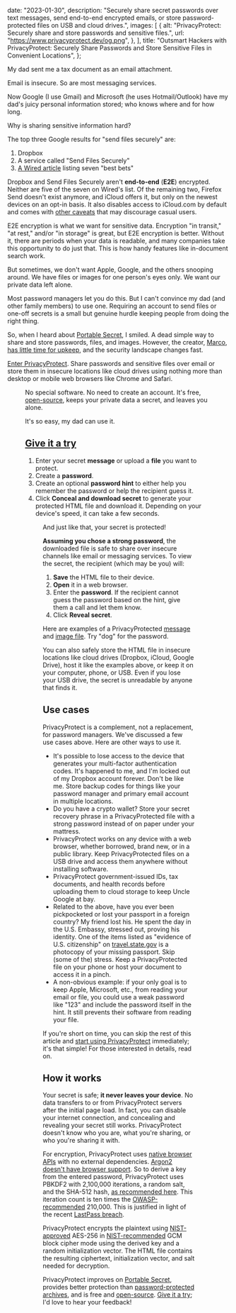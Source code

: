 
  date: "2023-01-30",
  description:
    "Securely share secret passwords over text messages, send end-to-end encrypted emails, or store password-protected files on USB and cloud drives.",
  images: [
    {
      alt: "PrivacyProtect: Securely share and store passwords and sensitive files.",
      url: "https://www.privacyprotect.dev/og.png",
    },
  ],
  title:
    "Outsmart Hackers with PrivacyProtect: Securely Share Passwords and Store Sensitive Files in Convenient Locations",
};


My dad sent me a tax document as an email attachment.

Email is insecure. So are most messaging services.

Now Google (I use Gmail) and Microsoft (he uses Hotmail/Outlook) have my dad's juicy personal information stored; who knows where and for how long.

Why is sharing sensitive information hard?

The top three Google results for "send files securely" are:

1. Dropbox
1. A service called "Send Files Securely"
1. [A Wired article](https://www.wired.com/story/securely-share-files-online/) listing seven "best bets"

Dropbox and Send Files Securely aren't **end-to-end** (**E2E**) encrypted. Neither are five of the seven on Wired's list. Of the remaining two, Firefox Send doesn't exist anymore, and iCloud offers it, but only on the newest devices on an opt-in basis. It also disables access to iCloud.com by default and comes with [other caveats](https://support.apple.com/en-us/HT202303) that may discourage casual users.

E2E encryption is what we want for sensitive data. Encryption "in transit," "at rest," and/or "in storage" is great, but E2E encryption is better. Without it, there are periods when your data is readable, and many companies take this opportunity to do just that. This is how handy features like in-document search work.

But sometimes, we don't want Apple, Google, and the others snooping around. We have files or images for one person's eyes only. We want our private data left alone.

Most password managers let you do this. But I can't convince my dad (and other family members) to use one. Requiring an account to send files or one-off secrets is a small but genuine hurdle keeping people from doing the right thing.

So, when I heard about [Portable Secret](https://mprimi.github.io/portable-secret/), I smiled. A dead simple way to share and store passwords, files, and images. However, the creator, [Marco](https://www.mpri.me/), [has little time for upkeep](https://github.com/mprimi/portable-secret/discussions/29), and the security landscape changes fast.

[Enter PrivacyProtect](https://www.privacyprotect.dev?utm_source=rocky&utm_medium=web&utm_campaign=blog&utm_term=enter). Share passwords and sensitive files over email or store them in insecure locations like cloud drives using nothing more than desktop or mobile web browsers like Chrome and Safari.

<Figure
  caption="PrivacyProtect: share and store passwords and sensitive files with end-to-end encryption."
  small
  src={privacyProtect}
/>

No special software. No need to create an account. It's free, [open-source](https://github.com/therockstorm/privacy-protect), keeps your private data a secret, and leaves you alone.

It's so easy, my dad can use it.

## [Give it a try](https://www.privacyprotect.dev?utm_source=rocky&utm_medium=web&utm_campaign=blog&utm_term=give-it-a-try-0)

1. Enter your secret **message** or upload a **file** you want to protect.
1. Create a **password**.
1. Create an optional **password hint** to either help you remember the password or help the recipient guess it.
1. Click **Conceal and download secret** to generate your protected HTML file and download it. Depending on your device's speed, it can take a few seconds.

<Figure alt="PrivacyProtect example." src={example} />

And just like that, your secret is protected!

**Assuming you chose a strong password**, the downloaded file is safe to share over insecure channels like email or messaging services. To view the secret, the recipient (which may be you) will:

1. **Save** the HTML file to their device.
1. **Open** it in a web browser.
1. Enter the **password**. If the recipient cannot guess the password based on the hint, give them a call and let them know.
1. Click **Reveal secret**.

Here are examples of a PrivacyProtected [message](https://www.privacyprotect.dev/example-message.html?utm_source=rocky&utm_medium=web&utm_campaign=blog&utm_term=example-message) and [image file](https://www.privacyprotect.dev/example-image.html?utm_source=rocky&utm_medium=web&utm_campaign=blog&utm_term=example-image). Try "dog" for the password.

You can also safely store the HTML file in insecure locations like cloud drives (Dropbox, iCloud, Google Drive), host it like the examples above, or keep it on your computer, phone, or USB. Even if you lose your USB drive, the secret is unreadable by anyone that finds it.

<Newsletter
  title="Get PrivacyProtect updates"
  ssr
  subtitle="Get notified of new features. Unsubscribe at any time."
/>

## Use cases

PrivacyProtect is a complement, not a replacement, for password managers. We've discussed a few use cases above. Here are other ways to use it.

- It's possible to lose access to the device that generates your multi-factor authentication codes. It's happened to me, and I'm locked out of my Dropbox account forever. Don't be like me. Store backup codes for things like your password manager and primary email account in multiple locations.
- Do you have a crypto wallet? Store your secret recovery phrase in a PrivacyProtected file with a strong password instead of on paper under your mattress.
- PrivacyProtect works on any device with a web browser, whether borrowed, brand new, or in a public library. Keep PrivacyProtected files on a USB drive and access them anywhere without installing software.
- PrivacyProtect government-issued IDs, tax documents, and health records before uploading them to cloud storage to keep Uncle Google at bay.
- Related to the above, have you ever been pickpocketed or lost your passport in a foreign country? My friend lost his. He spent the day in the U.S. Embassy, stressed out, proving his identity. One of the items listed as "evidence of U.S. citizenship" on [travel.state.gov](https://travel.state.gov/content/travel/en/international-travel/emergencies/lost-stolen-passport-abroad.html) is a photocopy of your missing passport. Skip (some of the) stress. Keep a PrivacyProtected file on your phone or host your document to access it in a pinch.
- A non-obvious example: if your only goal is to keep Apple, Microsoft, etc., from reading your email or file, you could use a weak password like "123" and include the password itself in the hint. It still prevents their software from reading your file.

If you're short on time, you can skip the rest of this article and [start using PrivacyProtect](https://www.privacyprotect.dev?utm_source=rocky&utm_medium=web&utm_campaign=blog&utm_term=start-using) immediately; it's that simple! For those interested in details, read on.

## How it works

Your secret is safe; **it never leaves your device**. No data transfers to or from PrivacyProtect servers after the initial page load. In fact, you can disable your internet connection, and concealing and revealing your secret still works. PrivacyProtect doesn't know who you are, what you're sharing, or who you're sharing it with.

For encryption, PrivacyProtect uses [native browser APIs](https://developer.mozilla.org/en-US/docs/Web/API/Web_Crypto_API) with no external dependencies. [Argon2 doesn't have browser support](https://developer.mozilla.org/en-US/docs/Web/API/SubtleCrypto/deriveKey#parameters). So to derive a key from the entered password, PrivacyProtect uses PBKDF2 with 2,100,000 iterations, a random salt, and the SHA-512 hash, [as recommended here](https://soatok.blog/2022/12/29/what-we-do-in-the-etc-shadow-cryptography-with-passwords/). This iteration count is ten times the [OWASP-recommended](https://cheatsheetseries.owasp.org/cheatsheets/Password_Storage_Cheat_Sheet.html#pbkdf2) 210,000. This is justified in light of the recent [LastPass breach](https://blog.lastpass.com/2022/12/notice-of-recent-security-incident/).

PrivacyProtect encrypts the plaintext using [NIST-approved](https://www.nist.gov/publications/advanced-encryption-standard-aes) AES-256 in [NIST-recommended](https://csrc.nist.gov/publications/detail/sp/800-38d/final) GCM block cipher mode using the derived key and a random initialization vector. The HTML file contains the resulting ciphertext, initialization vector, and salt needed for decryption.

PrivacyProtect improves on [Portable Secret](https://mprimi.github.io/portable-secret/), provides better protection than [password-protected archives](https://security.stackexchange.com/questions/35818/are-password-protected-zip-files-secure), and is free and [open-source](https://github.com/therockstorm/privacy-protect). [Give it a try](https://www.privacyprotect.dev?utm_source=rocky&utm_medium=web&utm_campaign=blog&utm_term=give-it-a-try-1); I'd love to hear your feedback!
